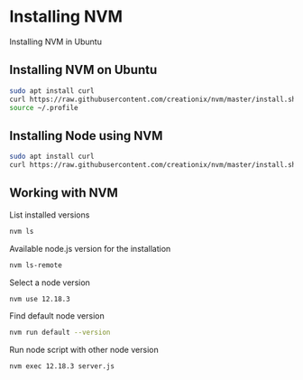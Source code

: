 # Installing NVM

Installing NVM in Ubuntu

## Installing NVM on Ubuntu
```bash
sudo apt install curl
curl https://raw.githubusercontent.com/creationix/nvm/master/install.sh | bash
source ~/.profile   
```
## Installing Node using NVM
```bash
sudo apt install curl
curl https://raw.githubusercontent.com/creationix/nvm/master/install.sh | bash
```

## Working with NVM
List installed versions
```bash
nvm ls
```

Available node.js version for the installation
```bash
nvm ls-remote
```

Select a node version
```bash
nvm use 12.18.3
```

Find default node version
```bash
nvm run default --version
```

Run node script with other node version
```bash
nvm exec 12.18.3 server.js
```

